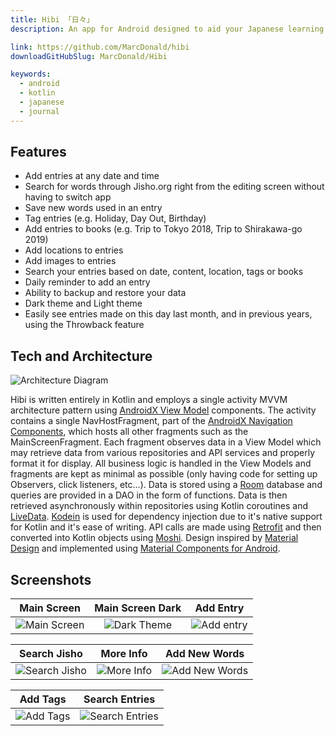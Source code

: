 ```yaml
---
title: Hibi 「日々」
description: An app for Android designed to aid your Japanese learning through keeping a journal.

link: https://github.com/MarcDonald/hibi
downloadGitHubSlug: MarcDonald/Hibi

keywords:
  - android
  - kotlin
  - japanese
  - journal
---
```


## Features
- Add entries at any date and time
- Search for words through Jisho.org right from the editing screen without having to switch app
- Save new words used in an entry
- Tag entries (e.g. Holiday, Day Out, Birthday)
- Add entries to books (e.g. Trip to Tokyo 2018, Trip to Shirakawa-go 2019)
- Add locations to entries
- Add images to entries
- Search your entries based on date, content, location, tags or books
- Daily reminder to add an entry
- Ability to backup and restore your data
- Dark theme and Light theme
- Easily see entries made on this day last month, and in previous years, using the Throwback feature

## Tech and Architecture
![Architecture Diagram](https://raw.githubusercontent.com/MarcDonald/hibi/master/.github/assets/architecture-diagram.png?raw=true "Architecture Diagram")

Hibi is written entirely in Kotlin and employs a single activity MVVM architecture pattern using [AndroidX View Model](https://developer.android.com/topic/libraries/architecture/viewmodel) components.
The activity contains a single NavHostFragment, part of the [AndroidX Navigation Components](https://developer.android.com/guide/navigation/), which hosts all other fragments such as the MainScreenFragment.
Each fragment observes data in a View Model which may retrieve data from various repositories and API services and properly format it for display. All business logic is handled in the View Models and fragments are kept as minimal as possible (only having code for setting up Observers, click listeners, etc...).
Data is stored using a [Room](https://developer.android.com/jetpack/androidx/releases/room) database and queries are provided in a DAO in the form of functions.
Data is then retrieved asynchronously within repositories using Kotlin coroutines and [LiveData](https://developer.android.com/topic/libraries/architecture/livedata).
[Kodein](https://github.com/Kodein-Framework/Kodein-DI) is used for dependency injection due to it's native support for Kotlin and it's ease of writing.
API calls are made using [Retrofit](https://github.com/square/retrofit) and then converted into Kotlin objects using [Moshi](https://github.com/square/moshi).
Design inspired by [Material Design](https://material.io/) and implemented using [Material Components for Android](https://github.com/material-components/material-components-android).

## Screenshots
|                                                  Main Screen                                                   |                                                   Main Screen Dark                                                    |                                                  Add Entry                                                   |
|:--------------------------------------------------------------------------------------------------------------:|:---------------------------------------------------------------------------------------------------------------------:|:------------------------------------------------------------------------------------------------------------:|
| ![Main Screen](https://raw.githubusercontent.com/MarcDonald/hibi/master/.github/assets/main-display-light.png) | ![Dark Theme](https://raw.githubusercontent.com/MarcDonald/hibi/master/.github/assets/main-display-dark.png?raw=true) | ![Add entry](https://raw.githubusercontent.com/MarcDonald/hibi/master/.github/assets/add-entry.png?raw=true) |

|                                                    Search Jisho                                                    |                                                      More Info                                                       |                                                  Add New Words                                                   |
|:------------------------------------------------------------------------------------------------------------------:|:--------------------------------------------------------------------------------------------------------------------:|:----------------------------------------------------------------------------------------------------------------:|
| ![Search Jisho](https://raw.githubusercontent.com/MarcDonald/hibi/master/.github/assets/search-jisho.png?raw=true) | ![More Info](https://raw.githubusercontent.com/MarcDonald/hibi/master/.github/assets/search-jisho-more.png?raw=true) | ![Add New Words](https://raw.githubusercontent.com/MarcDonald/hibi/master/.github/assets/add-words.png?raw=true) |

|                                                  Add Tags                                                  |                                                     Search Entries                                                     |
|:----------------------------------------------------------------------------------------------------------:|:----------------------------------------------------------------------------------------------------------------------:|
| ![Add Tags](https://raw.githubusercontent.com/MarcDonald/hibi/master/.github/assets/add-tags.png?raw=true) | ![Search Entries](https://raw.githubusercontent.com/MarcDonald/hibi/master/.github/assets/search-entries.png?raw=true) |

